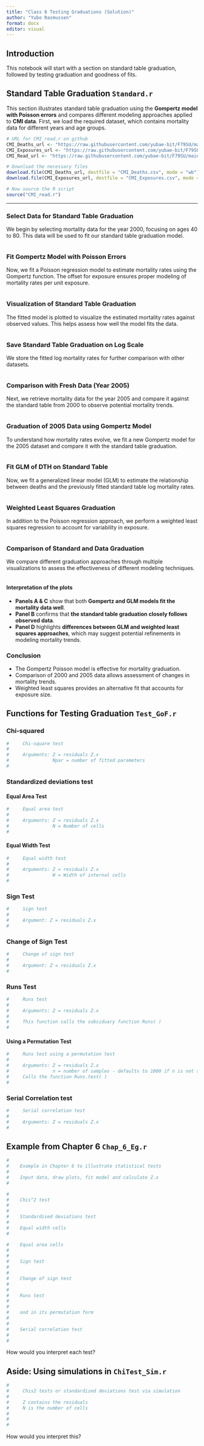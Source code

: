 ---
title: "Class 6 Testing Graduations (Solution)"
author: "Yubo Rasmussen"
format: docx
editor: visual
---

## Introduction

This notebook will start with a section on standard table graduation, followed by testing graduation and goodness of fits.

## Standard Table Graduation `Standard.r`

This section illustrates standard table graduation using the **Gompertz model with Poisson errors** and compares different modeling approaches applied to **CMI data**. First, we load the required dataset, which contains mortality data for different years and age groups.

```{r}
# URL for CMI_read.r on github
CMI_Deaths_url <- "https://raw.githubusercontent.com/yubae-bit/F79SU/main/CMI%20and%20HMD%20data%20sets/CMI_Deaths.csv"
CMI_Exposures_url <- "https://raw.githubusercontent.com/yubae-bit/F79SU/main/CMI%20and%20HMD%20data%20sets/CMI_Exposures.csv"
CMI_Read_url <- "https://raw.githubusercontent.com/yubae-bit/F79SU/main/CMI%20and%20HMD%20data%20sets/CMI_read.r"

# Download the necessary files
download.file(CMI_Deaths_url, destfile = "CMI_Deaths.csv", mode = "wb")
download.file(CMI_Exposures_url, destfile = "CMI_Exposures.csv", mode = "wb")

# Now source the R script
source("CMI_read.r")
```

------------------------------------------------------------------------

### Select Data for Standard Table Graduation

We begin by selecting mortality data for the year 2000, focusing on ages 40 to 80. This data will be used to fit our standard table graduation model.

```{r}

```

### Fit Gompertz Model with Poisson Errors

Now, we fit a Poisson regression model to estimate mortality rates using the Gompertz function. The offset for exposure ensures proper modeling of mortality rates per unit exposure.

```{r}

```

### Visualization of Standard Table Graduation

The fitted model is plotted to visualize the estimated mortality rates against observed values. This helps assess how well the model fits the data.

```{r}
```

### Save Standard Table Graduation on Log Scale

We store the fitted log mortality rates for further comparison with other datasets.

```{r}
```

### Comparison with Fresh Data (Year 2005)

Next, we retrieve mortality data for the year 2005 and compare it against the standard table from 2000 to observe potential mortality trends.

```{r}
```

### Graduation of 2005 Data using Gompertz Model

To understand how mortality rates evolve, we fit a new Gompertz model for the 2005 dataset and compare it with the standard table graduation.

```{r}
```

### Fit GLM of DTH on Standard Table

Now, we fit a generalized linear model (GLM) to estimate the relationship between deaths and the previously fitted standard table log mortality rates.

```{r}
```

### Weighted Least Squares Graduation

In addition to the Poisson regression approach, we perform a weighted least squares regression to account for variability in exposure.

```{r}
```

### Comparison of Standard and Data Graduation

We compare different graduation approaches through multiple visualizations to assess the effectiveness of different modeling techniques.

```{r}
```

#### Interpretation of the plots

-   **Panels A & C** show that both **Gompertz and GLM models fit the mortality data well**.
-   **Panel B** confirms that **the standard table graduation closely follows observed data**.
-   **Panel D** highlights **differences between GLM and weighted least squares approaches**, which may suggest potential refinements in modeling mortality trends.

### Conclusion

-   The Gompertz Poisson model is effective for mortality graduation.
-   Comparison of 2000 and 2005 data allows assessment of changes in mortality trends.
-   Weighted least squares provides an alternative fit that accounts for exposure size.

## Functions for Testing Graduation `Test_GoF.r`

### Chi-squared

```{r}
#     Chi-square test
#
#     Arguments: Z = residuals Z.x
#                Npar = number of fitted parameters
#
```

### Standardized deviations test

#### Equal Area Test

```{r}
#     Equal area test
#
#     Arguments: Z = residuals Z.x
#                N = Number of cells
#

```

#### Equal Width Test

```{r}
#     Equal width test
#
#     Arguments: Z = residuals Z.x
#                W = Width of internal cells
#
```

### Sign Test

```{r}
#     Sign test
#
#     Argument: Z = residuals Z.x
#
```

### Change of Sign Test

```{r}
#     Change of sign test
#
#     Argument: Z = residuals Z.x
#
```

### Runs Test

```{r}
#     Runs test
#
#     Arguments: Z = residuals Z.x
#
#     This function calls the subsiduary function Runs( )
#

```

#### Using a Permutation Test

```{r}
#     Runs test using a permutation test
#
#     Arguments: Z = residuals Z.x
#                n = number of samples - defaults to 1000 if n is not set
#     Calls the function Runs.test( )
#

```

### Serial Correlation test

```{r}
#     Serial correlation test
#
#     Arguments: Z = residuals Z.x
#
```

## Example from Chapter 6 `Chap_6_Eg.r`

```{r}
#
#    Example in Chapter 6 to illustrate statistical tests
#
#    Input data, draw plots, fit model and calculate Z.x
#

#
#    Chis^2 test
#
#
#    Standardised deviations test
#
#    Equal width cells
#

#    Equal area cells
#
#
#    Sign test
#
#
#    Change of sign test
#
#
#    Runs test
#
#
#    and in its permutation form
#
#
#    Serial correlation test
#
#  

```

How would you interpret each test?

## Aside: Using simulations in `ChiTest_Sim.r`

```{r}
#
#     Chis2 tests or standardized deviations test via simulation
#
#     Z contains the residuals
#     N is the number of cells
#
#
#

```

How would you interpret this?
